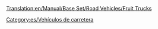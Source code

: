 [[Translation:en/Manual/Base Set/Road Vehicles/Fruit Trucks]]

{{es/Vehículo de carretera|nombre    = Camión de Fruta Balogh
  |imagen    = en/Balogh Fruit Truck.png
  |precio    = 9.676 € (4,838 £)
  |velocidad = 48 km/h (30 mph)
  |coste     = 842 € (421 £)
  |diseño    = 1935
  |duración  = 15
  |capacidad = 18 toneladas de fruta
}}
{{es/Vehículo de carretera|nombre    = Camión de Fruta Uhl
  |imagen    = en/Uhl Fruit Truck.png
  |precio    = 12.136 € (6.068 £)
  |velocidad = 88 km/h (55 mph)
  |coste     = 1.574 € (787 £)
  |diseño    = 1978
  |duración  = 15
  |capacidad = 20 toneladas de fruta
}}
{{es/Vehículo de carretera|nombre    = Camión de Fruta Kelling
  |imagen    = en/Kelling Fruit Truck.png
  |precio    = 12.956 € (6.478 £)
  |velocidad = 112 km/h (70 mph)
  |coste     = 2.250 € (1.125 £)
  |diseño    = 2012
  |duración  = 15
  |capacidad = 23 toneladas de fruta
}}


[[Category:es/Vehículos de carretera]]